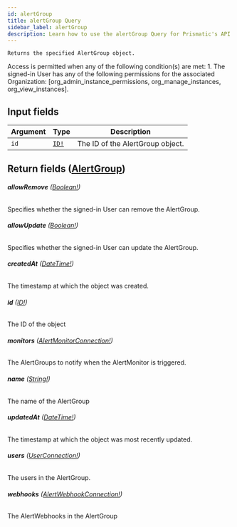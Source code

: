 ```yaml
---
id: alertGroup
title: alertGroup Query
sidebar_label: alertGroup
description: Learn how to use the alertGroup Query for Prismatic's API.
---
```


    Returns the specified AlertGroup object.

Access is permitted when any of the following condition(s) are met: 1. The signed-in User has any of the following permissions for the associated Organization: [org_admin_instance_permissions, org_manage_instances, org_view_instances].

## Input fields

| Argument | Type                              | Description                      |
| -------- | --------------------------------- | -------------------------------- |
| `id`     | [`ID!`](api/schema/scalar/ID.mdx) | The ID of the AlertGroup object. |

## Return fields ([AlertGroup](api/schema/object/AlertGroup.mdx))

###### <b>allowRemove</b> ([Boolean!](api/schema/scalar/Boolean.mdx))

Specifies whether the signed-in User can remove the AlertGroup.

###### <b>allowUpdate</b> ([Boolean!](api/schema/scalar/Boolean.mdx))

Specifies whether the signed-in User can update the AlertGroup.

###### <b>createdAt</b> ([DateTime!](api/schema/scalar/DateTime.mdx))

The timestamp at which the object was created.

###### <b>id</b> ([ID!](api/schema/scalar/ID.mdx))

The ID of the object

###### <b>monitors</b> ([AlertMonitorConnection!](api/schema/object/AlertMonitorConnection.mdx))

The AlertGroups to notify when the AlertMonitor is triggered.

###### <b>name</b> ([String!](api/schema/scalar/String.mdx))

The name of the AlertGroup

###### <b>updatedAt</b> ([DateTime!](api/schema/scalar/DateTime.mdx))

The timestamp at which the object was most recently updated.

###### <b>users</b> ([UserConnection!](api/schema/object/UserConnection.mdx))

The users in the AlertGroup.

###### <b>webhooks</b> ([AlertWebhookConnection!](api/schema/object/AlertWebhookConnection.mdx))

The AlertWebhooks in the AlertGroup
